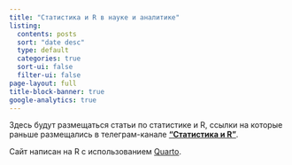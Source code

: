```yaml
---
title: "Статистика и R в науке и аналитике"
listing:
  contents: posts
  sort: "date desc"
  type: default
  categories: true
  sort-ui: false
  filter-ui: false
page-layout: full
title-block-banner: true
google-analytics: true
---
```


Здесь будут размещаться статьи по статистике и R, ссылки на которые раньше размещались в телеграм-канале [**"Статистика и R"**](https://t.me/stats_for_science).

Сайт написан на R с использованием [Quarto](https://quarto.org/).
